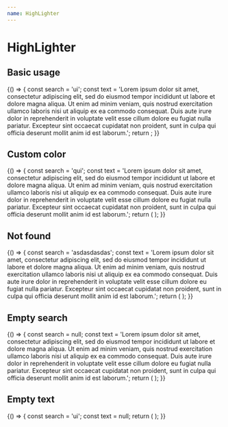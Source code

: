 ```yaml
---
name: HighLighter
---
```



# HighLighter

<PropsTable of={HighLighter} />

## Basic usage

<Playground>
  {() => {
    const search = 'ui';
    const text =
      'Lorem ipsum dolor sit amet, consectetur adipiscing elit, sed do eiusmod tempor incididunt ut labore et dolore magna aliqua. Ut enim ad minim veniam, quis nostrud exercitation ullamco laboris nisi ut aliquip ex ea commodo consequat. Duis aute irure dolor in reprehenderit in voluptate velit esse cillum dolore eu fugiat nulla pariatur. Excepteur sint occaecat cupidatat non proident, sunt in culpa qui officia deserunt mollit anim id est laborum.';
    return <HighLighter text={text} search={search} />;
  }}
</Playground>

## Custom color

<Playground>
  {() => {
    const search = 'qui';
    const text =
      'Lorem ipsum dolor sit amet, consectetur adipiscing elit, sed do eiusmod tempor incididunt ut labore et dolore magna aliqua. Ut enim ad minim veniam, quis nostrud exercitation ullamco laboris nisi ut aliquip ex ea commodo consequat. Duis aute irure dolor in reprehenderit in voluptate velit esse cillum dolore eu fugiat nulla pariatur. Excepteur sint occaecat cupidatat non proident, sunt in culpa qui officia deserunt mollit anim id est laborum.';
    return (
      <HighLighter text={text} search={search} color="#1890ff" opacity={0.5} />
    );
  }}
</Playground>

## Not found

<Playground>
  {() => {
    const search = 'asdasdasdas';
    const text =
      'Lorem ipsum dolor sit amet, consectetur adipiscing elit, sed do eiusmod tempor incididunt ut labore et dolore magna aliqua. Ut enim ad minim veniam, quis nostrud exercitation ullamco laboris nisi ut aliquip ex ea commodo consequat. Duis aute irure dolor in reprehenderit in voluptate velit esse cillum dolore eu fugiat nulla pariatur. Excepteur sint occaecat cupidatat non proident, sunt in culpa qui officia deserunt mollit anim id est laborum.';
    return (
      <HighLighter text={text} search={search} color="#1890ff" opacity={1} />
    );
  }}
</Playground>

## Empty search

<Playground>
  {() => {
    const search = null;
    const text =
      'Lorem ipsum dolor sit amet, consectetur adipiscing elit, sed do eiusmod tempor incididunt ut labore et dolore magna aliqua. Ut enim ad minim veniam, quis nostrud exercitation ullamco laboris nisi ut aliquip ex ea commodo consequat. Duis aute irure dolor in reprehenderit in voluptate velit esse cillum dolore eu fugiat nulla pariatur. Excepteur sint occaecat cupidatat non proident, sunt in culpa qui officia deserunt mollit anim id est laborum.';
    return (
      <HighLighter text={text} search={search} color="#1890ff" opacity={1} />
    );
  }}
</Playground>

## Empty text

<Playground>
  {() => {
    const search = 'ui';
    const text = null;
    return (
      <HighLighter text={text} search={search} color="#1890ff" opacity={1} />
    );
  }}
</Playground>
